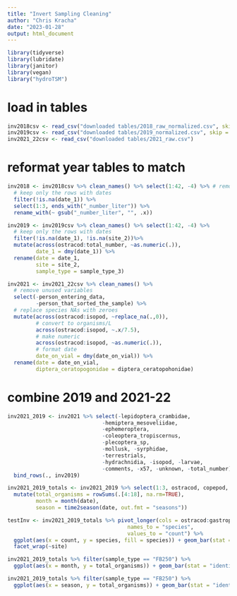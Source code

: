 ```yaml
---
title: "Invert Sampling Cleaning"
author: "Chris Kracha"
date: "2023-01-28"
output: html_document
---
```


```r
library(tidyverse)
library(lubridate)
library(janitor)
library(vegan)
library("hydroTSM")
```

# load in tables
```r
inv2018csv <- read_csv("downloaded tables/2018_raw_normalized.csv", skip = 5)
inv2019csv <- read_csv("downloaded tables/2019_normalized.csv", skip = 1)
inv2021_22csv <- read_csv("downloaded tables/2021_raw.csv")
```

# reformat year tables to match
```r

inv2018 <- inv2018csv %>% clean_names() %>% select(1:42, -4) %>% # remove blank
  # keep only the rows with dates
  filter(!is.na(date_1)) %>%
  select(1:3, ends_with("_number_liter")) %>%
  rename_with(~ gsub("_number_liter", "", .x))

inv2019 <- inv2019csv %>% clean_names() %>% select(1:42, -4) %>% 
  # keep only the rows with dates
  filter(!is.na(date_1), !is.na(site_2))%>%
  mutate(across(ostracod:total_number, ~as.numeric(.)),
         date_1 = dmy(date_1)) %>%
  rename(date = date_1,
         site = site_2,
         sample_type = sample_type_3)

inv2021 <- inv2021_22csv %>% clean_names() %>%
  # remove unused variables
  select(-person_entering_data, 
         -person_that_sorted_the_sample) %>%
  # replace species NAs with zeroes
  mutate(across(ostracod:isopod, ~replace_na(.,0)),
         # convert to organisms/L
         across(ostracod:isopod, ~.x/7.5),
         # make numeric
         across(ostracod:isopod, ~as.numeric(.)),
         # format date
         date_on_vial = dmy(date_on_vial)) %>%
  rename(date = date_on_vial,
         diptera_ceratopogonidae = diptera_ceratopohonidae)

```


# combine 2019 and 2021-22
```r
inv2021_2019 <- inv2021 %>% select(-lepidoptera_crambidae,
                              -hemiptera_mesoveliidae,
                              -ephemeroptera,
                              -coleoptera_tropiscernus,
                              -plecoptera_sp,
                              -mollusk, -syrphidae,
                              -terrestrials,
                              -hydrachnidia, -isopod, -larvae,
                              -comments, -x57, -unknown, -total_number) %>%
  bind_rows(., inv2019)

inv2021_2019_totals <- inv2021_2019 %>% select(1:3, ostracod, copepod, nematode, diptera_total, amphipod, hemiptera_total, annelida_total, ephemeroptera_sp, trichoptera_sp, odonate, coleoptera_total, tipulidae_larva, arachnida_acari_mite, collembola_springtail, gastropod_snail) %>%
  mutate(total_organisms = rowSums(.[4:18], na.rm=TRUE),
         month = month(date),
         season = time2season(date, out.fmt = "seasons"))

testInv <- inv2021_2019_totals %>% pivot_longer(cols = ostracod:gastropod_snail, 
                                      names_to = "species", 
                                      values_to = "count") %>%
  ggplot(aes(x = count, y = species, fill = species)) + geom_bar(stat = "identity") +
  facet_wrap(~site)

inv2021_2019_totals %>% filter(sample_type == "FB250") %>%
  ggplot(aes(x = month, y = total_organisms)) + geom_bar(stat = "identity")

inv2021_2019_totals %>% filter(sample_type == "FB250") %>%
  ggplot(aes(x = season, y = total_organisms)) + geom_bar(stat = "identity")
```

